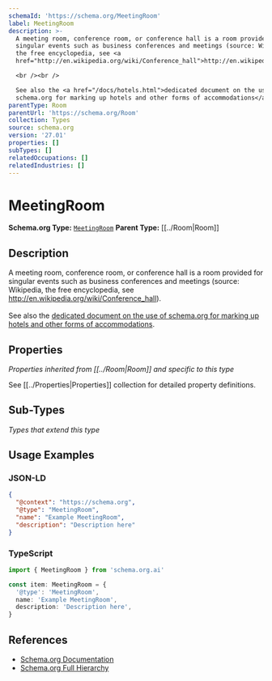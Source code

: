 ```yaml
---
schemaId: 'https://schema.org/MeetingRoom'
label: MeetingRoom
description: >-
  A meeting room, conference room, or conference hall is a room provided for
  singular events such as business conferences and meetings (source: Wikipedia,
  the free encyclopedia, see <a
  href="http://en.wikipedia.org/wiki/Conference_hall">http://en.wikipedia.org/wiki/Conference_hall</a>).

  <br /><br />

  See also the <a href="/docs/hotels.html">dedicated document on the use of
  schema.org for marking up hotels and other forms of accommodations</a>.
parentType: Room
parentUrl: 'https://schema.org/Room'
collection: Types
source: schema.org
version: '27.01'
properties: []
subTypes: []
relatedOccupations: []
relatedIndustries: []
---
```

# MeetingRoom

**Schema.org Type:** [`MeetingRoom`](https://schema.org/MeetingRoom)
**Parent Type:** [[../Room|Room]]

## Description

A meeting room, conference room, or conference hall is a room provided for singular events such as business conferences and meetings (source: Wikipedia, the free encyclopedia, see <a href="http://en.wikipedia.org/wiki/Conference_hall">http://en.wikipedia.org/wiki/Conference_hall</a>).
<br /><br />
See also the <a href="/docs/hotels.html">dedicated document on the use of schema.org for marking up hotels and other forms of accommodations</a>.

## Properties

*Properties inherited from [[../Room|Room]] and specific to this type*

See [[../Properties|Properties]] collection for detailed property definitions.

## Sub-Types

*Types that extend this type*

## Usage Examples

### JSON-LD

```json
{
  "@context": "https://schema.org",
  "@type": "MeetingRoom",
  "name": "Example MeetingRoom",
  "description": "Description here"
}
```

### TypeScript

```typescript
import { MeetingRoom } from 'schema.org.ai'

const item: MeetingRoom = {
  '@type': 'MeetingRoom',
  name: 'Example MeetingRoom',
  description: 'Description here',
}
```

## References

- [Schema.org Documentation](https://schema.org/MeetingRoom)
- [Schema.org Full Hierarchy](https://schema.org/docs/full.html)
